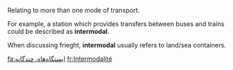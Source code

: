 Relating to more than one mode of transport. 

For example, a station which provides transfers between buses and trains could be described as '''intermodal'''.  

When discussing frieght, '''intermodal''' usually refers to land/sea containers.

[[fa:ایستگاه‌های چندگانه]]
[[fr:Intermodalité]]